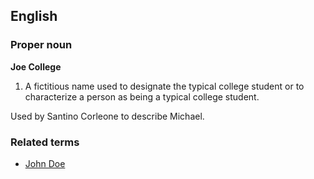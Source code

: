==English==

===Proper noun===
'''Joe College'''

# {{context|informal}} A fictitious name used to designate the typical college student or to characterize a person as being a typical college student.
Used by Santino Corleone to describe Michael.

===Related terms===
*[[John Doe]]